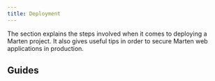 ```yaml
---
title: Deployment
---
```



The section explains the steps involved when it comes to deploying a Marten project. It also gives useful tips in order to secure Marten web applications in production.

## Guides

<div className="row category-index-row">
  <article key="introduction" className="col col--6">
    <DocCard item={{type: "link", href: "./deployment/introduction", label: "Introduction", docId: "deployment/introduction" }} />
  </article>
</div>
